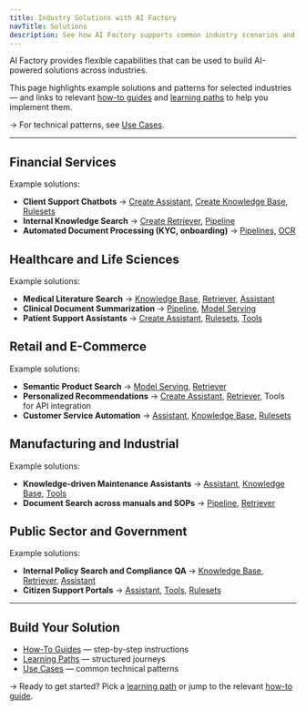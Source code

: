 ```yaml
---
title: Industry Solutions with AI Factory
navTitle: Solutions
description: See how AI Factory supports common industry scenarios and example solutions.
---
```


AI Factory provides flexible capabilities that can be used to build AI-powered solutions across industries.

This page highlights example solutions and patterns for selected industries — and links to relevant [how-to guides](./how-to/gen-ai) and [learning paths](./paths) to help you implement them.

→ For technical patterns, see [Use Cases](./use-cases).

---

## Financial Services

Example solutions:
- **Client Support Chatbots** → [Create Assistant](./how-to/gen-ai/create-assistant), [Create Knowledge Base](./how-to/gen-ai/create-knowledge-base), [Rulesets](./how-to/gen-ai/create-ruleset)
- **Internal Knowledge Search** → [Create Retriever](./how-to/gen-ai/create-retriever), [Pipeline](../pipeline/gettingstarted)
- **Automated Document Processing (KYC, onboarding)** → [Pipelines](../pipeline/gettingstarted), [OCR](../pipeline/preparers/examples/perform_ocr)

## Healthcare and Life Sciences

Example solutions:
- **Medical Literature Search** → [Knowledge Base](./how-to/gen-ai/create-knowledge-base), [Retriever](./how-to/gen-ai/create-retriever), [Assistant](./how-to/gen-ai/create-assistant)
- **Clinical Document Summarization** → [Pipeline](../pipeline/gettingstarted), [Model Serving](./how-to/model-serving)
- **Patient Support Assistants** → [Create Assistant](./how-to/gen-ai/create-assistant), [Rulesets](./how-to/gen-ai/create-ruleset), [Tools](./how-to/gen-ai/create-tool)

## Retail and E-Commerce

Example solutions:
- **Semantic Product Search** → [Model Serving](./how-to/model-serving), [Retriever](./how-to/gen-ai/create-retriever)
- **Personalized Recommendations** → [Create Assistant](./how-to/gen-ai/create-assistant), [Retriever](./how-to/gen-ai/create-retriever), Tools for API integration
- **Customer Service Automation** → [Assistant](./how-to/gen-ai/create-assistant), [Knowledge Base](./how-to/gen-ai/create-knowledge-base), [Rulesets](./how-to/gen-ai/create-ruleset)

## Manufacturing and Industrial

Example solutions:
- **Knowledge-driven Maintenance Assistants** → [Assistant](./how-to/gen-ai/create-assistant), [Knowledge Base](./how-to/gen-ai/create-knowledge-base), [Tools](./how-to/gen-ai/create-tool)
- **Document Search across manuals and SOPs** → [Pipeline](../pipeline/gettingstarted), [Retriever](./how-to/gen-ai/create-retriever)

## Public Sector and Government

Example solutions:
- **Internal Policy Search and Compliance QA** → [Knowledge Base](./how-to/gen-ai/create-knowledge-base), [Retriever](./how-to/gen-ai/create-retriever), [Assistant](./how-to/gen-ai/create-assistant)
- **Citizen Support Portals** → [Assistant](./how-to/gen-ai/create-assistant), [Tools](./how-to/gen-ai/create-tool), [Rulesets](./how-to/gen-ai/create-ruleset)

---

## Build Your Solution

- [How-To Guides](./how-to/gen-ai) — step-by-step instructions
- [Learning Paths](./paths) — structured journeys
- [Use Cases](./use-cases) — common technical patterns

→ Ready to get started? Pick a [learning path](./paths) or jump to the relevant [how-to guide](./how-to/gen-ai).
